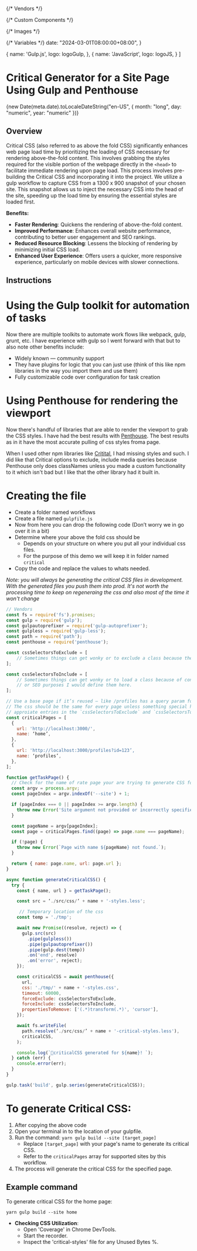 {/* Vendors */}

{/* Custom Components */}

{/* Images */}

{/* Variables */}
  date: "2024-03-01T08:00:00+08:00",
}

  {
    name: 'Gulp.js',
    logo: logoGulp,
  },
  {
    name: 'JavaScript',
    logo: logoJS,
  }
]


# Critical Generator for a Site Page Using Gulp and Penthouse
<p>{new Date(meta.date).toLocaleDateString("en-US", { month: "long", day: "numeric", year: "numeric" })}</p>

<Libraries libraries={libraries} />

## Overview
Critical CSS (also referred to as above the fold CSS) significantly enhances web page load time by prioritizing the loading of CSS necessary for rendering above-the-fold content. This involves grabbing the styles required for the visible portion of the webpage directly in the `<head>` to facilitate immediate rendering upon page load.
This process involves pre-building the Critical CSS and incorporating it into the project. We utilize a gulp workflow to capture CSS from a 1300 x 900 snapshot of your chosen site. This snapshot allows us to inject the necessary CSS into the head of the site, speeding up the load time by ensuring the essential styles are loaded first.

**Benefits:**

- **Faster Rendering**: Quickens the rendering of above-the-fold content.
- **Improved Performance**: Enhances overall website performance, contributing to better user engagement and SEO rankings.
- **Reduced Resource Blocking**: Lessens the blocking of rendering by minimizing initial CSS load.
- **Enhanced User Experience**: Offers users a quicker, more responsive experience, particularly on mobile devices with slower connections.

## Instructions

# Using the Gulp toolkit for automation of tasks

Now there are multiple toolkits to automate work flows like webpack, gulp, grunt, etc. I have experience with gulp so I went forward with that  but to also note other benefits include:
- Widely known — community support
- They have plugins for logic that you can just use (think of this like npm libraries in the way you import them and use them)
- Fully customizable code over configuration for task creation

# Using Penthouse for rendering the viewport
Now there's handful of libraries that are able to render the viewport to grab the CSS styles. I have had the best results with [Penthouse](https://www.npmjs.com/package/penthouse/v/1.1.4).
The best results as in it have the most accurate pulling of css styles froma  page.

When I used other npm libraries like [Critital](https://www.npmjs.com/package/critical),
I had missing styles and such. I did like that Critical options to exclude, include media queries because Penthouse only does classNames unless you made a custom functionality to it which isn't bad but I like that the other library had it built in.

# Creating the file
- Create a folder named workflows
- Create a file named `gulpfile.js`
- Now from here you can drop the following code (Don’t worry we in go over it in a bit)
- Determine where your above the fold css should be
    - Depends on your structure on where you put all your individual css files.
    - For the purpose of this demo we will keep it in folder named `critical`
- Copy the code and replace the values to whats needed.

*Note: you will always be generating the critical CSS files in development. With the generated files you push them into prod. It's not worth the processing time to keep on regeneraing the css and also most of the time it won't change*

```javascript
// Vendors
const fs = require('fs').promises;
const gulp = require('gulp');
const gulpautoprefixer = require('gulp-autoprefixer');
const gulpless = require('gulp-less');
const path = require('path');
const penthouse = require('penthouse');

const cssSelectorsToExclude = [
	// Sometimes things can get wonky or to exclude a class because the generator catches it
];

const cssSelectorsToInclude = [
	// Sometimes things can get wonky or to load a class because of conditional reasons
    // or SEO purposes I would define them here.
];

// Use a base page if it’s reused — like /profiles has a query param for id set the url.
// The css should be the same for every page unless something special happens add the
// approiate entries in the `cssSelectorsToExclude` and `cssSelectorsToInclude`
const criticalPages = [
  {
    url: 'http://localhost:3000/',
    name: ‘home’,
  },
  {
    url: 'http://localhost:3000/profiles?id=123’,
    name: ‘profiles’,
  },
];

function getTaskPage() {
  // Check for the name of rate page your are trying to generate CSS for
  const argv = process.argv;
  const pageIndex = argv.indexOf('--site') + 1;

  if (pageIndex === 0 || pageIndex >= argv.length) {
    throw new Error('Site argument not provided or incorrectly specified.');
  }

  const pageName = argv[pageIndex];
  const page = criticalPages.find((page) => page.name === pageName);

  if (!page) {
    throw new Error(`Page with name ${pageName} not found.`);
  }

  return { name: page.name, url: page.url };
}

async function generateCriticalCSS() {
  try {
    const { name, url } = getTaskPage();

    const src = ‘./src/css/‘ + name + '-styles.less';

     // Temporary location of the css
    const temp = './tmp';

    await new Promise((resolve, reject) => {
      gulp.src(src)
        .pipe(gulpless())
        .pipe(gulpautoprefixer())
        .pipe(gulp.dest(temp))
        .on('end', resolve)
        .on('error', reject);
    });

    const criticalCSS = await penthouse({
      url,
      css: './tmp/' + name + '-styles.css',
      timeout: 60000,
      forceExclude: cssSelectorsToExclude,
      forceInclude: cssSelectorsToInclude,
      propertiesToRemove: ['(.*)transform(.*)', 'cursor'],
    });

    await fs.writeFile(
      path.resolve(‘./src/css/’ + name + '-critical-styles.less'),
      criticalCSS,
    );

    console.log(`🚀criticalCSS generated for ${name}! `);
  } catch (err) {
    console.error(err);
  }
}

gulp.task('build', gulp.series(generateCriticalCSS));

```

# To generate Critical CSS:

1. After copying the above code
2. Open your terminal in to the location of your gulpfile.
3. Run the command: `yarn gulp build --site [target_page]`
   - Replace `[target_page]` with your page's name to generate its critical CSS.
   - Refer to the `criticalPages` array for supported sites by this workflow.
4. The process will generate the critical CSS for the specified page.

## Example command

To generate critical CSS for the home page:

`yarn gulp build --site home`


- **Checking CSS Utilization**:
  - Open 'Coverage' in Chrome DevTools.
  - Start the recorder.
  - Inspect the 'critical-styles' file for any Unused Bytes %.
